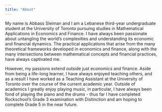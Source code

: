 ```yaml
---
title: "About"
---
```


My name is Abbass Sleiman and I am a Lebanese third-year undergraduate student at the University of Toronto pursuing studies in Mathematical Applications in Economics and Finance. I have always been passionate about untangling the world's complexities and understanding its economic and financial dynamics. The practical applications that arise from the many theoretical frameworks developed in economics and finance, along with the many intersections between mathematical concepts and financial practices, have always captivated me. 

However, my passions extend outside just economics and finance. Aside from being a life-long learner, I have always enjoyed teaching others, and as a result I have worked as a Teaching Assistant at the University of Toronto over the course of the current academic year. Outside of academics I greatly enjoy playing music, in particular, I have always been fond of playing the piano and the drums - thus far I have completed Rockschool's Grade 3 examination with Distinction and am hoping to complete Grade 5 in the near future.